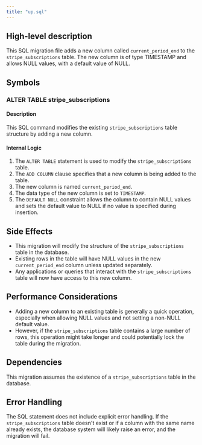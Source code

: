 ```yaml
---
title: "up.sql"
---
```


## High-level description
This SQL migration file adds a new column called `current_period_end` to the `stripe_subscriptions` table. The new column is of type TIMESTAMP and allows NULL values, with a default value of NULL.

## Symbols

### ALTER TABLE stripe_subscriptions
#### Description
This SQL command modifies the existing `stripe_subscriptions` table structure by adding a new column.

#### Internal Logic
1. The `ALTER TABLE` statement is used to modify the `stripe_subscriptions` table.
2. The `ADD COLUMN` clause specifies that a new column is being added to the table.
3. The new column is named `current_period_end`.
4. The data type of the new column is set to `TIMESTAMP`.
5. The `DEFAULT NULL` constraint allows the column to contain NULL values and sets the default value to NULL if no value is specified during insertion.

## Side Effects
- This migration will modify the structure of the `stripe_subscriptions` table in the database.
- Existing rows in the table will have NULL values in the new `current_period_end` column unless updated separately.
- Any applications or queries that interact with the `stripe_subscriptions` table will now have access to this new column.

## Performance Considerations
- Adding a new column to an existing table is generally a quick operation, especially when allowing NULL values and not setting a non-NULL default value.
- However, if the `stripe_subscriptions` table contains a large number of rows, this operation might take longer and could potentially lock the table during the migration.

## Dependencies
This migration assumes the existence of a `stripe_subscriptions` table in the database.

## Error Handling
The SQL statement does not include explicit error handling. If the `stripe_subscriptions` table doesn't exist or if a column with the same name already exists, the database system will likely raise an error, and the migration will fail.